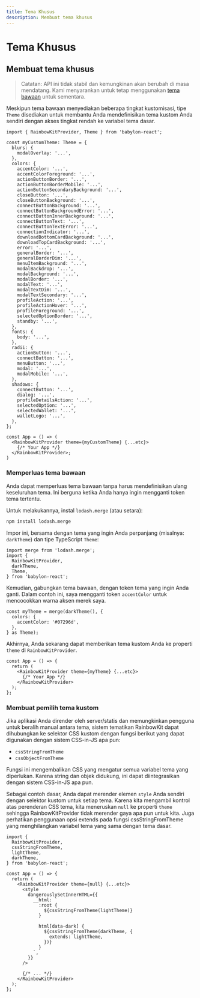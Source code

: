 ```yaml
---
title: Tema Khusus
description: Membuat tema khusus
---
```


# Tema Khusus

## Membuat tema khusus

> Catatan: API ini tidak stabil dan kemungkinan akan berubah
> di masa mendatang. Kami menyarankan untuk tetap menggunakan [tema bawaan](/docs/theming) untuk
> sementara.

Meskipun tema bawaan menyediakan beberapa tingkat kustomisasi, tipe `Theme` disediakan untuk membantu Anda mendefinisikan tema kustom Anda sendiri dengan akses tingkat rendah ke variabel tema dasar.

```tsx
import { RainbowKitProvider, Theme } from 'babylon-react';

const myCustomTheme: Theme = {
  blurs: {
    modalOverlay: '...',
  },
  colors: {
    accentColor: '...',
    accentColorForeground: '...',
    actionButtonBorder: '...',
    actionButtonBorderMobile: '...',
    actionButtonSecondaryBackground: '...',
    closeButton: '...',
    closeButtonBackground: '...',
    connectButtonBackground: '...',
    connectButtonBackgroundError: '...',
    connectButtonInnerBackground: '...',
    connectButtonText: '...',
    connectButtonTextError: '...',
    connectionIndicator: '...',
    downloadBottomCardBackground: '...',
    downloadTopCardBackground: '...',
    error: '...',
    generalBorder: '...',
    generalBorderDim: '...',
    menuItemBackground: '...',
    modalBackdrop: '...',
    modalBackground: '...',
    modalBorder: '...',
    modalText: '...',
    modalTextDim: '...',
    modalTextSecondary: '...',
    profileAction: '...',
    profileActionHover: '...',
    profileForeground: '...',
    selectedOptionBorder: '...',
    standby: '...',
  },
  fonts: {
    body: '...',
  },
  radii: {
    actionButton: '...',
    connectButton: '...',
    menuButton: '...',
    modal: '...',
    modalMobile: '...',
  },
  shadows: {
    connectButton: '...',
    dialog: '...',
    profileDetailsAction: '...',
    selectedOption: '...',
    selectedWallet: '...',
    walletLogo: '...',
  },
};

const App = () => (
  <RainbowKitProvider theme={myCustomTheme} {...etc}>
    {/* Your App */}
  </RainbowKitProvider>;
)
```

### Memperluas tema bawaan

Anda dapat memperluas tema bawaan tanpa harus mendefinisikan ulang keseluruhan tema. Ini berguna ketika Anda hanya ingin mengganti token tema tertentu.

Untuk melakukannya, instal `lodash.merge` (atau setara):

```bash
npm install lodash.merge
```

Impor ini, bersama dengan tema yang ingin Anda perpanjang (misalnya: `darkTheme`) dan tipe TypeScript `Theme`:

```tsx
import merge from 'lodash.merge';
import {
  RainbowKitProvider,
  darkTheme,
  Theme,
} from 'babylon-react';
```

Kemudian, gabungkan tema bawaan, dengan token tema yang ingin Anda ganti. Dalam contoh ini, saya mengganti token `accentColor` untuk mencocokkan warna aksen merek saya.

```tsx
const myTheme = merge(darkTheme(), {
  colors: {
    accentColor: '#07296d',
  },
} as Theme);
```

Akhirnya, Anda sekarang dapat memberikan tema kustom Anda ke properti `theme` di `RainbowKitProvider`.

```tsx
const App = () => {
  return (
    <RainbowKitProvider theme={myTheme} {...etc}>
      {/* Your App */}
    </RainbowKitProvider>
  );
};
```

### Membuat pemilih tema kustom

Jika aplikasi Anda dirender oleh server/statis dan memungkinkan pengguna untuk beralih manual antara tema, sistem tematikan RainbowKit dapat dihubungkan ke selektor CSS kustom dengan fungsi berikut yang dapat digunakan dengan sistem CSS-in-JS apa pun:

- `cssStringFromTheme`
- `cssObjectFromTheme`

Fungsi ini mengembalikan CSS yang mengatur semua variabel tema yang diperlukan. Karena string dan objek didukung, ini dapat diintegrasikan dengan sistem CSS-in-JS apa pun.

Sebagai contoh dasar, Anda dapat merender elemen `style` Anda sendiri dengan selektor kustom untuk setiap tema. Karena kita mengambil kontrol atas perenderan CSS tema, kita meneruskan `null` ke properti `theme` sehingga RainbowKitProvider tidak merender gaya apa pun untuk kita. Juga perhatikan penggunaan opsi extends pada fungsi cssStringFromTheme yang menghilangkan variabel tema yang sama dengan tema dasar.

```tsx
import {
  RainbowKitProvider,
  cssStringFromTheme,
  lightTheme,
  darkTheme,
} from 'babylon-react';

const App = () => {
  return (
    <RainbowKitProvider theme={null} {...etc}>
      <style
        dangerouslySetInnerHTML={{
          __html: `
            :root {
              ${cssStringFromTheme(lightTheme)}
            }

            html[data-dark] {
              ${cssStringFromTheme(darkTheme, {
                extends: lightTheme,
              })}
            }
          `,
        }}
      />

      {/* ... */}
    </RainbowKitProvider>
  );
};
```
